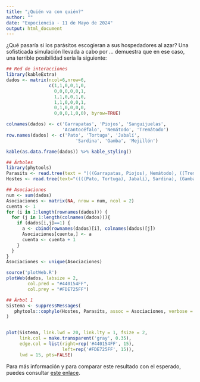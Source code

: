 ```yaml
---
title: "¿Quién va con quién?"
author: ""
date: "Expociencia - 11 de Mayo de 2024"
output: html_document
---
```


¿Qué pasaría si los parásitos escogieran a sus hospedadores al azar? Una
sofisticada simulación llevada a cabo por ... demuestra que en ese caso,
una terrible posibilidad sería la siguiente:

```r
## Red de interacciones
library(kableExtra)
dados <- matrix(ncol=6,nrow=6,
                c(1,1,0,0,1,0,
                  0,0,0,0,0,1,
                  1,1,0,0,1,0,
                  1,1,0,0,0,1,
                  0,1,0,0,0,0,
                  0,0,0,1,0,0), byrow=TRUE)

colnames(dados) <- c('Garrapatas', 'Piojos', 'Sanguijuelas',
                     'Acantocéfalo', 'Nemátodo', 'Tremátodo')
row.names(dados) <- c('Pato', 'Tortuga', 'Jabalí',
                          'Sardina', 'Gamba', 'Mejillón')

kable(as.data.frame(dados)) %>% kable_styling()

## Árboles
library(phytools)
Parasits <- read.tree(text = "(((Garrapatas, Piojos), Nemátodo), ((Tremátodo, Sanguijuelas), Acantocéfalo));")
Hostes <- read.tree(text="((((Pato, Tortuga), Jabalí), Sardina), (Gamba, Mejillón));")

## Asociaciones 
num <- sum(dados)
Asociaciones <- matrix(NA, nrow = num, ncol = 2)
cuenta <- 1
for (i in 1:length(rownames(dados))) {
  for (j in 1:length(colnames(dados))){
    if (dados[i,j]==1) {
      a <- cbind(rownames(dados)[i], colnames(dados)[j])
      Asociaciones[cuenta,] <- a
      cuenta <- cuenta + 1
    }
  }
}
Asociaciones <- unique(Asociaciones)
```

```r
source('plotWeb.R')
plotWeb(dados, labsize = 2,
        col.pred = "#440154FF",
        col.prey = "#FDE725FF")
```

```r
## Árbol 1
Sistema <- suppressMessages(
   phytools::cophylo(Hostes, Parasits, assoc = Asociaciones, verbose = FALSE)
)


plot(Sistema, link.lwd = 20, link.lty = 1, fsize = 2,
     link.col = make.transparent('gray', 0.35),
     edge.col = list(right=rep('#440154FF', 15),
                     left=rep('#FDE725FF', 15)),
     lwd = 15, pts=FALSE)
```

Para más información y para comparar este resultado con el esperado, puedes
consultar [este enlace](/).
